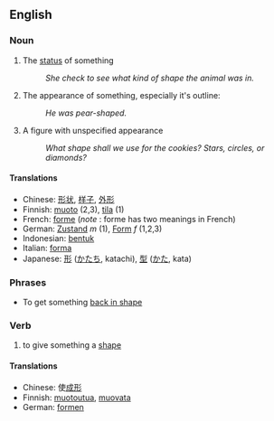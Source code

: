 ==English==
===Noun===
#The [[status]] of something
#:''She check to see what kind of shape the animal was in.''
#The appearance of something, especially it's outline:
#:''He was pear-shaped.''
#A figure with unspecified appearance
#:''What shape shall we use for the cookies?  Stars, circles, or diamonds?''

====Translations====
*Chinese: [[形状]], [[样子]], [[外形]]
*Finnish: [[muoto]] (2,3), [[tila]] (1)
*French: [[forme]] (''note'' : forme has two meanings in French)
*German: [[Zustand]] ''m'' (1), [[Form]] ''f'' (1,2,3)
*Indonesian: [[bentuk]]
*Italian: [[forma]]
*Japanese: [[形]] ([[かたち]], katachi), [[型]] ([[かた]], kata)

===Phrases===

*To get something [[back in shape]]

===Verb===
# to give something a [[shape]]

====Translations====
*Chinese: 使[[成形]]
*Finnish: [[muotoutua]], [[muovata]]
*German: [[formen]]